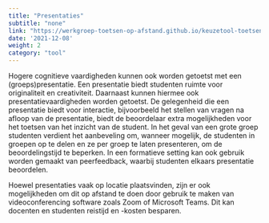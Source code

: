 ```yaml
---
title: "Presentaties"
subtitle: "none"
link: "https://werkgroep-toetsen-op-afstand.github.io/keuzetool-toetsen/methods/presentation/"
date: '2021-12-08'
weight: 2
category: "tool"
---
```


Hogere cognitieve vaardigheden kunnen ook worden getoetst met een (groeps)presentatie. Een presentatie biedt studenten ruimte voor originaliteit en creativiteit. Daarnaast kunnen hiermee ook presentatievaardigheden worden getoetst. De gelegenheid die een presentatie biedt voor interactie, bijvoorbeeld het stellen van vragen na afloop van de presentatie, biedt de beoordelaar extra mogelijkheden voor het toetsen van het inzicht van de student.  In het geval van een grote groep studenten verdient het aanbeveling om, wanneer mogelijk, de studenten in groepen op te delen en ze per groep te laten presenteren, om de beoordelingstijd te beperken. In een formatieve setting kan ook gebruik worden gemaakt van peerfeedback, waarbij studenten elkaars presentatie beoordelen. 

Hoewel presentaties vaak op locatie plaatsvinden, zijn er ook mogelijkheden om dit op afstand te doen door gebruik te maken van videoconferencing software zoals Zoom of Microsoft Teams. Dit kan docenten en studenten reistijd en -kosten besparen. 